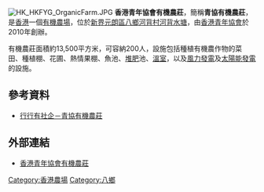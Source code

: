 [[File:HK_HKFYG_OrganicFarm.JPG|thumb]]
'''香港青年協會有機農莊'''，簡稱'''青協有機農莊'''，是[[香港|香港]]一個[[有機|有機]][[農場|農場]]，位於[[新界|新界]][[元朗區|元朗區]][[八鄉|八鄉]][[河背村|河背村]][[河背水塘|河背水塘]]，由[[香港青年協會|香港青年協會]]於2010年創辦。

有機農莊面積約13,500平方米，可容納200人，設施包括種植有機農作物的菜田、種植棚、花圃、熱情果棚、魚池、[[堆肥|堆肥]]池、[[溫室|溫室]]，以及[[風力發電|風力發電]]及[[太陽能發電|太陽能發電]]的設施。

==參考資料==
*[http://www.silencetv.hk/program/%E8%A1%8C%E8%A1%8C%E6%9C%89%E7%A4%BE%E4%BC%81%EF%BC%8D%E9%9D%92%E5%8D%94%E6%9C%89%E6%A9%9F%E8%BE%B2%E8%8E%8A/ 行行有社企－青協有機農莊]

==外部連結==
*[http://organicfarm.hkfyg.org.hk/ 香港青年協會有機農莊]

[[Category:香港農場|Category:香港農場]]
[[Category:八鄉|Category:八鄉]]